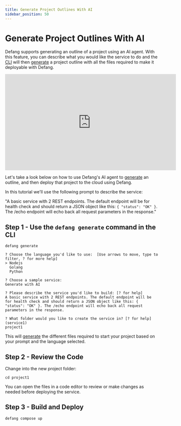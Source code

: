 ```yaml
---
title: Generate Project Outlines With AI
sidebar_position: 50
---
```


# Generate Project Outlines With AI

Defang supports generating an outline of a project using an AI agent. 
With this feature, you can describe what you would like the service to do and the [CLI](/docs/getting-started#install-the-defang-cli) will then [generate](/docs/concepts/generate) a project outline with all the files required to make it deployable with Defang.
<iframe width="560" height="315" src="https://www.youtube.com/embed/afglsBYieuc?si=GCvHhBu3H9ktMDHA" title="YouTube video player" frameborder="0" allow="accelerometer; autoplay; clipboard-write; encrypted-media; gyroscope; picture-in-picture; web-share" referrerpolicy="strict-origin-when-cross-origin" allowfullscreen></iframe>

Let's take a look below on how to use Defang's AI agent to [generate](/docs/concepts/generate) an outline, and then deploy that project to the cloud using Defang. 

In this tutorial we'll use the following prompt to describe the service:

"A basic service with 2 REST endpoints. The default endpoint will be for health check and should return a JSON object like this: `{ "status": "OK" }`. The /echo endpoint will echo back all request parameters in the response."

## Step 1 - Use the `defang generate` command in the CLI 
```text
defang generate

? Choose the language you'd like to use:  [Use arrows to move, type to filter, ? for more help]
> Nodejs
  Golang
  Python

? Choose a sample service:
Generate with AI

? Please describe the service you'd like to build: [? for help] 
A basic service with 2 REST endpoints. The default endpoint will be for health check and should return a JSON object like this: { "status": "OK" }. The /echo endpoint will echo back all request parameters in the response.

? What folder would you like to create the service in? [? for help] (service1)
project1
```

This will [generate](/docs/concepts/generate) the different files required to start your project based on your prompt and the language selected.

## Step 2 - Review the Code

Change into the new project folder:
```shell
cd project1
```

You can open the files in a code editor to review or make changes as needed before deploying the service.

## Step 3 - Build and Deploy

```bash
defang compose up
```


